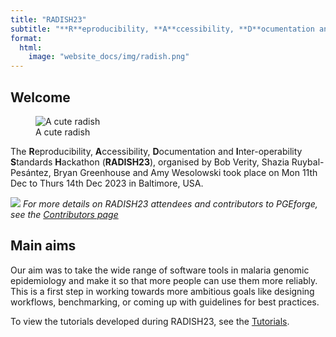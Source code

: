 ```yaml
---
title: "RADISH23"
subtitle: "**R**eproducibility, **A**ccessibility, **D**ocumentation and **I**nter-operability **S**tandards **H**ackathon 2023"
format: 
  html:
    image: "website_docs/img/radish.png"
---
```


## Welcome

::: {.column-margin}
![A cute radish](img/radish.png)
:::

The **R**eproducibility, **A**ccessibility, **D**ocumentation and **I**nter-operability **S**tandards **H**ackathon (**RADISH23**), organised by Bob Verity, Shazia Ruybal-Pesántez, Bryan Greenhouse and Amy Wesolowski took place on Mon 11th Dec to Thurs 14th Dec 2023 in Baltimore, USA.

![](img/radish23_group_photo.jpg)
*For more details on RADISH23 attendees and contributors to PGEforge, see the [Contributors page](website_docs/contributors.qmd) *

## Main aims

Our aim was to take the wide range of software tools in malaria genomic epidemiology and make it so that more people can use them more reliably. This is a first step in working towards more ambitious goals like designing workflows, benchmarking, or coming up with guidelines for best practices.

To view the tutorials developed during RADISH23, see the [Tutorials](website_docs/tutorials_overview.qmd).